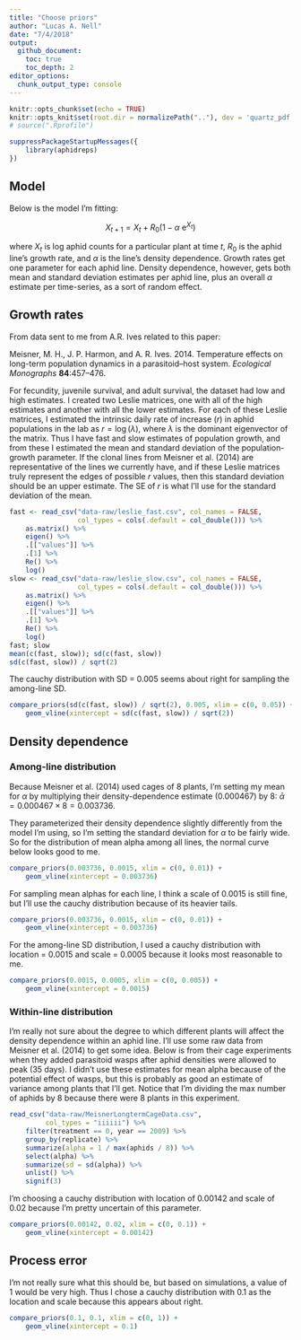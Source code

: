 ```yaml
---
title: "Choose priors"
author: "Lucas A. Nell"
date: "7/4/2018"
output:
  github_document:
    toc: true
    toc_depth: 2
editor_options: 
  chunk_output_type: console
---
```


```r
knitr::opts_chunk$set(echo = TRUE)
knitr::opts_knit$set(root.dir = normalizePath(".."), dev = 'quartz_pdf')
# source(".Rprofile")
```
```r
suppressPackageStartupMessages({
    library(aphidreps)
})
```


## Model

Below is the model I'm fitting:

$$
X_{t+1} = X_t + R_0 \left( 1 - \alpha ~ \text{e}^{X_t} \right)
$$

where $X_t$ is log aphid counts for a particular plant at time $t$,
$R_0$ is the aphid line's growth rate, and $\alpha$ is the line's density dependence.
Growth rates get one parameter for each aphid line.
Density dependence, however, gets both mean and standard deviation estimates per aphid
line, plus an overall $\alpha$ estimate per time-series, as a sort of random effect.



## Growth rates

From data sent to me from A.R. Ives related to this paper:

Meisner, M. H., J. P. Harmon, and A. R. Ives. 2014. Temperature effects on
long-term population dynamics in a parasitoid–host system.
*Ecological Monographs* __84__:457–476.

For fecundity, juvenile survival, and adult survival, the dataset had low and high
estimates.
I created two Leslie matrices, one with all of the high estimates and another
with all the lower estimates.
For each of these Leslie matrices, I estimated the intrinsic daily rate of increase
($r$) in aphid populations in the lab as $r = \log(\lambda)$, where $\lambda$ is the
dominant eigenvector of the matrix.
Thus I have fast and slow estimates of population growth, and from these I estimated
the mean and standard deviation of the population-growth parameter.
If the clonal lines from Meisner et al. (2014) are representative of the lines
we currently have, and if these Leslie matrices truly represent the edges of possible
$r$ values, then this standard deviation should be an upper estimate.
The SE of $r$ is what I'll use for the standard deviation of the mean.


```r
fast <- read_csv("data-raw/leslie_fast.csv", col_names = FALSE,
                 col_types = cols(.default = col_double())) %>% 
    as.matrix() %>% 
    eigen() %>% 
    .[["values"]] %>% 
    .[1] %>% 
    Re() %>% 
    log()
slow <- read_csv("data-raw/leslie_slow.csv", col_names = FALSE,
                 col_types = cols(.default = col_double())) %>% 
    as.matrix() %>% 
    eigen() %>% 
    .[["values"]] %>% 
    .[1] %>% 
    Re() %>% 
    log()
fast; slow
mean(c(fast, slow)); sd(c(fast, slow))
sd(c(fast, slow)) / sqrt(2)
```


The cauchy distribution with SD = 0.005 seems about right for sampling the among-line SD.

```r
compare_priors(sd(c(fast, slow)) / sqrt(2), 0.005, xlim = c(0, 0.05)) +
    geom_vline(xintercept = sd(c(fast, slow)) / sqrt(2))
```


## Density dependence

### Among-line distribution

Because Meisner et al. (2014) used cages of 8 plants, I'm setting my mean for $\alpha$
by multiplying their density-dependence estimate ($0.000467$) by 8:
$\bar\alpha = 0.000467 \times 8 = 0.003736$.

They parameterized their density dependence slightly differently from the model I'm
using, so I'm setting the standard deviation for $\alpha$ to be fairly wide.
So for the distribution of mean alpha among all lines, the normal curve below looks
good to me.


```r
compare_priors(0.003736, 0.0015, xlim = c(0, 0.01)) +
    geom_vline(xintercept = 0.003736)
```


For sampling mean alphas for each line, I think a scale of 0.0015 is still fine, but
I'll use the cauchy distribution because of its heavier tails.

```r
compare_priors(0.003736, 0.0015, xlim = c(0, 0.01)) +
    geom_vline(xintercept = 0.003736)
```


For the among-line SD distribution, I used a cauchy distribution with location = 0.0015
and scale = 0.0005 because it looks most reasonable to me.

```r
compare_priors(0.0015, 0.0005, xlim = c(0, 0.005)) +
    geom_vline(xintercept = 0.0015)
```


### Within-line distribution

I'm really not sure about the degree to which different plants will affect the
density dependence within an aphid line.
I'll use some raw data from Meisner et al. (2014) to get some idea.
Below is from their cage experiments when they added parasitoid wasps after aphid
densities were allowed to peak (35 days).
I didn't use these estimates for mean alpha because of the potential effect of wasps,
but this is probably as good an estimate of variance among plants that I'll get.
Notice that I'm dividing the max number of aphids by 8 because there were 8 plants
in this experiment.


```r
read_csv("data-raw/MeisnerLongtermCageData.csv",
         col_types = "iiiiii") %>% 
    filter(treatment == 0, year == 2009) %>% 
    group_by(replicate) %>% 
    summarize(alpha = 1 / max(aphids / 8)) %>% 
    select(alpha) %>% 
    summarize(sd = sd(alpha)) %>% 
    unlist() %>% 
    signif(3)
```


I'm choosing a cauchy distribution with location of 0.00142 and scale of 0.02 
because I'm pretty uncertain of this parameter.

```r
compare_priors(0.00142, 0.02, xlim = c(0, 0.1)) +
    geom_vline(xintercept = 0.00142)
```



## Process error

I'm not really sure what this should be, but based on simulations, a value of 1 would
be very high.
Thus I chose a cauchy distribution with 0.1 as the location and scale because
this appears about right.

```r
compare_priors(0.1, 0.1, xlim = c(0, 1)) +
    geom_vline(xintercept = 0.1)
```

